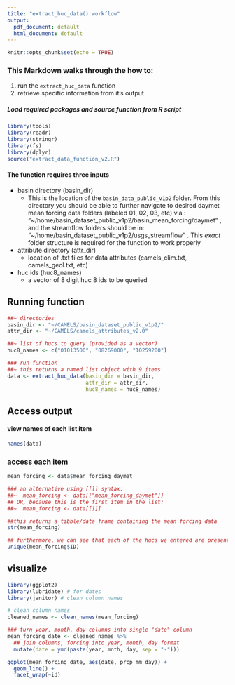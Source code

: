 ```yaml
---
title: "extract_huc_data() workflow"
output:
  pdf_document: default
  html_document: default
---
```


```r
knitr::opts_chunk$set(echo = TRUE)
```

### This Markdown walks through the how to:  
1. run the `extract_huc_data` function  
2. retrieve specific information from it's output
  
    


##### Load required packages and source function from R script
```r
library(tools)
library(readr)
library(stringr)
library(fs)
library(dplyr)
source("extract_data_function_v2.R")
```
  
  
  
#### The function requires three inputs  
* basin directory (basin_dir)  
  + This is the location of the `basin_data_public_v1p2` folder. From this directory you should be able to further navigate to desired daymet mean forcing data folders (labeled 01, 02, 03, etc) via : "~/home/basin_dataset_public_v1p2/basin_mean_forcing/daymet" , and the streamflow folders should be in: "~/home/basin_dataset_public_v1p2/usgs_streamflow" . This *exact* folder structure is required for the function to work properly  
* attribute directory (attr_dir)  
  + location of .txt files for data attributes (camels_clim.txt, camels_geol.txt, etc)  
* huc ids (huc8_names)  
  + a vector of 8 digit huc 8 ids to be queried  

  
## Running function  

```r
##~ directories
basin_dir <- "~/CAMELS/basin_dataset_public_v1p2/"
attr_dir <- "~/CAMELS/camels_attributes_v2.0"

##~ list of hucs to query (provided as a vector)
huc8_names <- c("01013500", "08269000", "10259200")

### run function
##~ this returns a named list object with 9 items
data <- extract_huc_data(basin_dir = basin_dir, 
                         attr_dir = attr_dir, 
                         huc8_names = huc8_names)
```
 
\newpage

## Access output   
  
#### view names of each list item
```r
names(data)
```
    
### access each item
```r

mean_forcing <- data$mean_forcing_daymet

### an alternative using [[]] syntax: 
##~  mean_forcing <- data[["mean_forcing_daymet"]]
## OR, because this is the first item in the list:
##~  mean_forcing <- data[[1]]

##this returns a tibble/data frame containing the mean forcing data
str(mean_forcing) 


```
  
  
```r
## furthermore, we can see that each of the hucs we entered are present
unique(mean_forcing$ID)
```

\newpage

## visualize
```r
library(ggplot2)
library(lubridate) # for dates
library(janitor) # clean column names

# clean column names
cleaned_names <- clean_names(mean_forcing)

### turn year, month, day columns into single "date" column
mean_forcing_date <- cleaned_names %>%
  ## join columns, forcing into year, month, day format
  mutate(date = ymd(paste(year, mnth, day, sep = "-")))

ggplot(mean_forcing_date, aes(date, prcp_mm_day)) +
  geom_line() +
  facet_wrap(~id)

```









